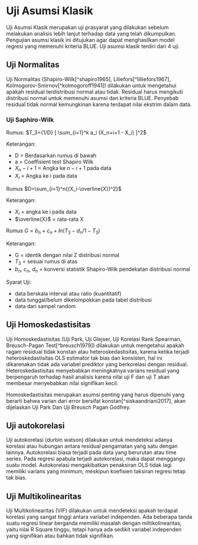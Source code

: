# Uji Asumsi Klasik

Uji Asumsi Klasik merupakan uji prasyarat yang dilakukan sebelum melakukan analisis lebih lanjut terhadap data yang telah dikumpulkan. Pengujian asumsi klasik ini ditujukan agar dapat menghasilkan model regresi yang memenuhi kriteria BLUE. Uji asumsi klasik terdiri dari 4 uji.

## Uji Normalitas

Uji Normalitas (Shapiro-Wilk[^shapiro1965], Liliefors[^lilliefors1967], Kolmogorov-Smirnov[^kolmogoroff1941]) dilakukan untuk mengetahui apakah residual terdistribusi normal atau tidak. Residual harus mengikuti distribusi normal untuk memenuhi asumsi dan kriteria BLUE. Penyebab residual tidak normal kemungkinan karena terdapat nilai ekstrim dalam data.

### Uji Saphiro-Wilk

Rumus: $T_3={1/D} [ \sum_{i=1}^k a_i (X_n+i+1 - X_i) ]^2$ 

Keterangan:

- D = Berdasarkan rumus di bawah
- a = Coeffisient test Shapiro Wilk
- $X_n-i+1$ = Angka ke $n-i+1$ pada data
- $X_i$ = Angka ke i pada data

Rumus $D=\sum_{i=1}^n{(X_i-\overline{X})^2}$

Keterangan:

- $X_i$ = angka ke i pada data
- $\overline{X}$ = rata-rata X

Rumus $G=b_n+c_n+ln({T_3-d_n}/{1-T_3})$

Keterangan:

- G = identik dengan nilai Z distribusi normal
- $T_3$ = sesuai rumus di atas
- $b_n$, $c_n$, $d_n$ = konversi statistik Shapiro-Wilk pendekatan distribusi normal

Syarat Uji:

- data berskala interval atau ratio (kuantitatif)
- data tunggal/belum dikelompokkan pada tabel distribusi
- data dari sampel random

## Uji Homoskedastisitas

Uji Homoskedastisitas (Uji Park, Uji Glejser, Uji Korelasi Rank Spearman, Breusch-Pagan Test[^breusch1979]) dilakukan untuk mengetahui apakah ragam residual tidak konstan atau heteroskedastisitas, karena ketika terjadi heteroskedastisitas OLS estimator tak bias dan konsisten, hal ini dikarenakan tidak ada variabel prediktor yang berkorelasi dengan residual. Heteroskedastisitas menyebabkan meningkatnya varians residual yang berpengaruh terhadap hasil analisis karena nilai uji F dan uji T akan membesar menyebabkan nilai signifikan kecil.

Homoskedastisitas merupakan asumsi penting yang harus dipenuhi yang
berarti bahwa varian dari error bersifat konstan[^siskaandriani2017], akan dijelaskan Uji Park Dan Uji Breusch Pagan Godfrey.

## Uji autokorelasi

Uji autokorelasi (durbin watson) dilakukan untuk mendeteksi adanya korelasi atau hubungan antara residual pengamatan yang satu dengan lainnya. Autokorelasi biasa terjadi pada data yang berurutan atau time series. Pada regresi apabula terjadi autokorelasi, maka dapat menggangu suatu model. Autokorelasi mengakibatkan penaksiran OLS tidak lagi memiliki varians yang minimum, meskipun koefisien taksiran regresi tetap tak bias.

## Uji Multikolinearitas

Uji Multikolinearitas (VIF) dilakukan untuk mendeteksi apakah terdapat korelasi yang sangat tinggi antara variabel independen. Ada beberapa tanda suatu regresi linear berganda memiliki masalah dengan miltikolinearitas, yaitu nilai R Square tinggu, tetapi hanya ada sedikit variabel independen yang signifikan atau bahkan tidak signifikan.
